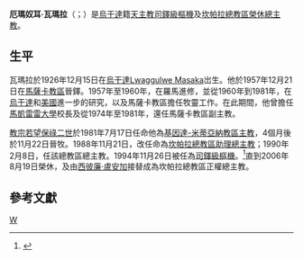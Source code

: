 {{Infobox Christian leader
| type             = cardinal
| honorific-prefix =
| name             = 厄瑪奴耳·瓦瑪拉<br />Emmanuel Wamala
| honorific-suffix = 
| title            = [[天主教坎帕拉總教區|天主教坎帕拉總教區榮休總主教]]
| image            = 
| elected          = 
| appointed        = 1990年2月8日
| term             = 
| term_start       = 
| quashed          = 
| term_end         = 2006年8月19日
| predecessor      = [[Emmanuel_Nsubuga|Emmanuel Nsubuga]]樞機
| opposed          = 
| successor        = [[西彼廉·盧安加|西彼廉·盧安加]]
<!---------- Orders ---------->
| ordination       = 1957年12月21日
| ordained_by      = 
| consecration     = 1981年7月17日
| consecrated_by   = 
| cardinal         = 1994年11月26日
| created_cardinal_by = [[教宗若望·保祿二世|教宗若望·保祿二世]]
| rank             = [[樞機|司鐸級樞機]]
<!---------- Personal details ---------->
| birth_name       = 
| birth_date       = {{birth date and age|1926|12|15|df=yes}}
| birth_place      = [[烏干達|烏干達]][[Lwaggulwe_Masaka|Lwaggulwe Masaka]]
| death_date       = 
| buried           = 
| nationality      = 烏干達
| religion         = [[天主教|天主教]]
| residence        = 
| profession       = 
| previous_post    = {{unbulleted list|[[天主教基因達-米蒂亞納教區|基因達-米蒂亞納教區主教]]（1981年－1988年）|[[天主教杜阿拉總教區|杜阿拉總教區助理總主教]]（1988年－1990年）}}
| alma_mater       = 
| signature        = 
| signature_alt    = 
| coat_of_arms     = Coat of arms of Emmanuel Wamala.svg
| coat_of_arms_alt = 
}}
'''厄瑪奴耳·瓦瑪拉'''（{{lang-en|Emmanuel Wamala}}；{{bd|1926年|12月15日|catIdx=Emmanuel Wamala}}）是[[烏干達|烏干達]]籍[[天主教|天主教]][[樞機|司鐸級樞機]]及[[天主教坎帕拉總教區|坎帕拉總教區榮休總主教]]。

==生平==
瓦瑪拉於1926年12月15日在[[烏干達|烏干達]][[Lwaggulwe_Masaka|Lwaggulwe Masaka]]岀生。他於1957年12月21日在[[天主教馬薩卡教區|馬薩卡教區]]晉鐸。1957年至1960年，在羅馬進修，並從1960年到1981年，在[[烏干達|烏干達]]和[[美國|美國]]進一步的研究，以及馬薩卡教區擔任牧靈工作。在此期間，他曾擔任[[馬凱雷雷大學|馬凱雷雷大學]]校長及從1974年至1981年，還任馬薩卡教區副主教。

[[教宗若望保祿二世|教宗若望保祿二世]]於1981年7月17日任命他為[[天主教基因達-米蒂亞納教區|基因達-米蒂亞納教區主教]]，4個月後於11月22日晉牧。1988年11月21日，改任命為[[天主教坎帕拉總教區|坎帕拉總教區助理總主教]]；1990年2月8日，任該總教區總主教。1994年11月26日被任為[[樞機|司鐸級樞機]]。<ref>{{cite web|url=https://webdept.fiu.edu/~mirandas/bios1994.htm|last1=Miranda|first1=Salvador|title=Consistory of November 26, 1994 (VI)|publisher=Florida International University|accessdate=2019-06-30|archiveurl=https://web.archive.org/web/20190630103404/https://webdept.fiu.edu/~mirandas/bios1994.htm|archivedate=2019-06-30|language=en|dead-url=yes}}</ref>直到2006年8月19日榮休，及由[[西彼廉·盧安加|西彼廉·盧安加]]接替成為坎帕拉總教區正權總主教。

==參考文獻==
{{reflist}}

{{樞機團}}
[[Category:烏干達樞機|W]]